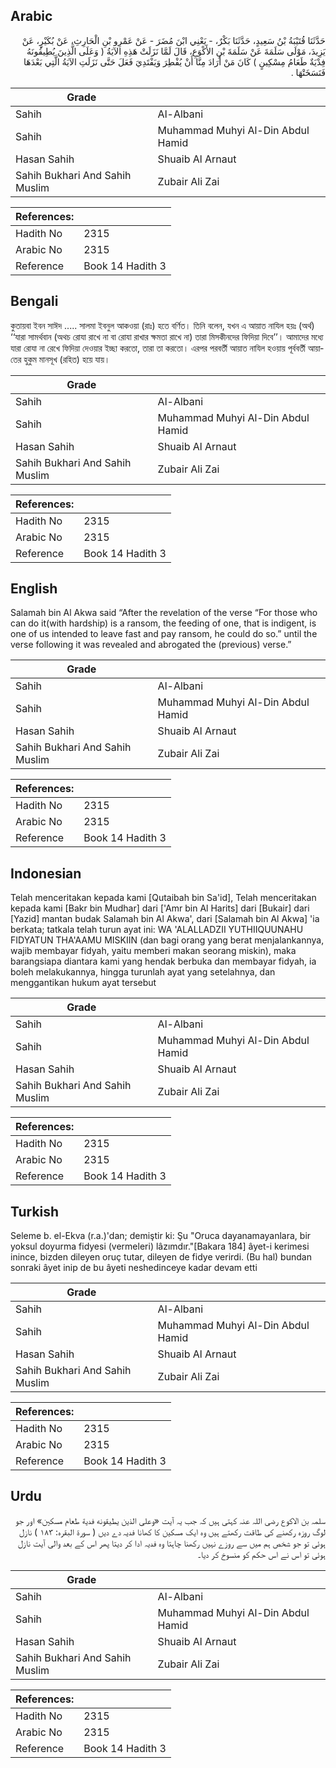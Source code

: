 ## Arabic


<div dir="rtl" lang="ar" style={{fontSize:'larger',backgroundColor:'#f8f9fa',padding:20}}>
حَدَّثَنَا قُتَيْبَةُ بْنُ سَعِيدٍ، حَدَّثَنَا بَكْرٌ، - يَعْنِي ابْنَ مُضَرَ - عَنْ عَمْرِو بْنِ الْحَارِثِ، عَنْ بُكَيْرٍ، عَنْ يَزِيدَ، مَوْلَى سَلَمَةَ عَنْ سَلَمَةَ بْنِ الأَكْوَعِ، قَالَ لَمَّا نَزَلَتْ هَذِهِ الآيَةُ ‏(‏ وَعَلَى الَّذِينَ يُطِيقُونَهُ فِدْيَةٌ طَعَامُ مِسْكِينٍ ‏)‏ كَانَ مَنْ أَرَادَ مِنَّا أَنْ يُفْطِرَ وَيَفْتَدِيَ فَعَلَ حَتَّى نَزَلَتِ الآيَةُ الَّتِي بَعْدَهَا فَنَسَخَتْهَا ‏.‏
</div>
<div style={{backgroundColor:'#f8f9fa',padding:20, marginBottom: 10}}><table> <thead> <tr> <th>Grade</th> <th></th> </tr> </thead> <tbody> <tr><td>Sahih</td><td>Al-Albani</td></tr><tr><td>Sahih</td><td>Muhammad Muhyi Al-Din Abdul Hamid</td></tr><tr><td>Hasan Sahih</td><td>Shuaib Al Arnaut</td></tr><tr><td>Sahih Bukhari And Sahih Muslim</td><td>Zubair Ali Zai</td></tr></tbody></table><table> <thead> <tr> <th>References:</th> <th></th> </tr> </thead> <tbody><tr><td>Hadith No</td><td>2315</td></tr><tr><td>Arabic No</td><td>2315</td></tr><tr><td>Reference</td><td>Book 14 Hadith 3</td></tr></tbody></table></div>

## Bengali


<div dir="ltr" lang="bn" style={{fontSize:'larger',backgroundColor:'#f8f9fa',padding:20}}>
কুতায়বা ইবন সাঈদ ..... সালমা ইবনুল আকওয়া (রাঃ) হতে বর্ণিত। তিনি বলেন, যখন এ আয়াত নাযিল হয়ঃ (অর্থ) ‘‘যারা সামর্থবান (অথচ রোযা রাখে না বা রোযা রাখার ক্ষমতা রাখে না) তারা মিসকীনদের ফিদিয়া দিবে’’। আমাদের মধ্যে যারা রোযা না রেখে ফিদিয়া দেওয়ার ইচ্ছা করতো, তারা তা করতো। এরপর পরবর্তী আয়াত নাযিল হওয়ায় পূর্ববর্তী আয়াতের হুকুম মানসূখ (রহিত) হয়ে যায়।
</div>
<div style={{backgroundColor:'#f8f9fa',padding:20, marginBottom: 10}}><table> <thead> <tr> <th>Grade</th> <th></th> </tr> </thead> <tbody> <tr><td>Sahih</td><td>Al-Albani</td></tr><tr><td>Sahih</td><td>Muhammad Muhyi Al-Din Abdul Hamid</td></tr><tr><td>Hasan Sahih</td><td>Shuaib Al Arnaut</td></tr><tr><td>Sahih Bukhari And Sahih Muslim</td><td>Zubair Ali Zai</td></tr></tbody></table><table> <thead> <tr> <th>References:</th> <th></th> </tr> </thead> <tbody><tr><td>Hadith No</td><td>2315</td></tr><tr><td>Arabic No</td><td>2315</td></tr><tr><td>Reference</td><td>Book 14 Hadith 3</td></tr></tbody></table></div>

## English


<div dir="ltr" lang="en" style={{fontSize:'larger',backgroundColor:'#f8f9fa',padding:20}}>
Salamah bin Al Akwa said “After the revelation of the verse “For those who can do it(with hardship) is a ransom, the feeding of one, that is indigent, is one of us intended to leave fast and pay ransom, he could do so.” until the verse following it was revealed and abrogated the (previous) verse.”
</div>
<div style={{backgroundColor:'#f8f9fa',padding:20, marginBottom: 10}}><table> <thead> <tr> <th>Grade</th> <th></th> </tr> </thead> <tbody> <tr><td>Sahih</td><td>Al-Albani</td></tr><tr><td>Sahih</td><td>Muhammad Muhyi Al-Din Abdul Hamid</td></tr><tr><td>Hasan Sahih</td><td>Shuaib Al Arnaut</td></tr><tr><td>Sahih Bukhari And Sahih Muslim</td><td>Zubair Ali Zai</td></tr></tbody></table><table> <thead> <tr> <th>References:</th> <th></th> </tr> </thead> <tbody><tr><td>Hadith No</td><td>2315</td></tr><tr><td>Arabic No</td><td>2315</td></tr><tr><td>Reference</td><td>Book 14 Hadith 3</td></tr></tbody></table></div>

## Indonesian


<div dir="ltr" lang="id" style={{fontSize:'larger',backgroundColor:'#f8f9fa',padding:20}}>
Telah menceritakan kepada kami [Qutaibah bin Sa'id], Telah menceritakan kepada kami [Bakr bin Mudhar] dari ['Amr bin Al Harits] dari [Bukair] dari [Yazid] mantan budak Salamah bin Al Akwa', dari [Salamah bin Al Akwa] 'ia berkata; tatkala telah turun ayat ini: WA 'ALALLADZII YUTHIIQUUNAHU FIDYATUN THA'AAMU MISKIIN (dan bagi orang yang berat menjalankannya, wajib membayar fidyah, yaitu memberi makan seorang miskin), maka barangsiapa diantara kami yang hendak berbuka dan membayar fidyah, ia boleh melakukannya, hingga turunlah ayat yang setelahnya, dan menggantikan hukum ayat tersebut
</div>
<div style={{backgroundColor:'#f8f9fa',padding:20, marginBottom: 10}}><table> <thead> <tr> <th>Grade</th> <th></th> </tr> </thead> <tbody> <tr><td>Sahih</td><td>Al-Albani</td></tr><tr><td>Sahih</td><td>Muhammad Muhyi Al-Din Abdul Hamid</td></tr><tr><td>Hasan Sahih</td><td>Shuaib Al Arnaut</td></tr><tr><td>Sahih Bukhari And Sahih Muslim</td><td>Zubair Ali Zai</td></tr></tbody></table><table> <thead> <tr> <th>References:</th> <th></th> </tr> </thead> <tbody><tr><td>Hadith No</td><td>2315</td></tr><tr><td>Arabic No</td><td>2315</td></tr><tr><td>Reference</td><td>Book 14 Hadith 3</td></tr></tbody></table></div>

## Turkish


<div dir="ltr" lang="tr" style={{fontSize:'larger',backgroundColor:'#f8f9fa',padding:20}}>
Seleme b. el-Ekva (r.a.)'dan; demiştir ki: Şu "Oruca dayanamayanlara, bir yoksul doyurma fidyesi (vermeleri) lâzımdır."[Bakara 184] âyet-i kerimesi inince, bizden dileyen oruç tutar, dileyen de fidye verirdi. (Bu hal) bundan sonraki âyet inip de bu âyeti neshedinceye kadar devam etti
</div>
<div style={{backgroundColor:'#f8f9fa',padding:20, marginBottom: 10}}><table> <thead> <tr> <th>Grade</th> <th></th> </tr> </thead> <tbody> <tr><td>Sahih</td><td>Al-Albani</td></tr><tr><td>Sahih</td><td>Muhammad Muhyi Al-Din Abdul Hamid</td></tr><tr><td>Hasan Sahih</td><td>Shuaib Al Arnaut</td></tr><tr><td>Sahih Bukhari And Sahih Muslim</td><td>Zubair Ali Zai</td></tr></tbody></table><table> <thead> <tr> <th>References:</th> <th></th> </tr> </thead> <tbody><tr><td>Hadith No</td><td>2315</td></tr><tr><td>Arabic No</td><td>2315</td></tr><tr><td>Reference</td><td>Book 14 Hadith 3</td></tr></tbody></table></div>

## Urdu


<div dir="rtl" lang="ur" style={{fontSize:'larger',backgroundColor:'#f8f9fa',padding:20}}>
سلمہ بن الاکوع رضی اللہ عنہ کہتی ہیں کہ جب یہ آیت «وعلى الذين يطيقونه فدية طعام مسكين» اور جو لوگ روزہ رکھنے کی طاقت رکھتے ہیں وہ ایک مسکین کا کھانا فدیہ دے دیں ( سورۃ البقرہ: ۱۸۳ ) نازل ہوئی تو جو شخص ہم میں سے روزے نہیں رکھنا چاہتا وہ فدیہ ادا کر دیتا پھر اس کے بعد والی آیت نازل ہوئی تو اس نے اس حکم کو منسوخ کر دیا۔
</div>
<div style={{backgroundColor:'#f8f9fa',padding:20, marginBottom: 10}}><table> <thead> <tr> <th>Grade</th> <th></th> </tr> </thead> <tbody> <tr><td>Sahih</td><td>Al-Albani</td></tr><tr><td>Sahih</td><td>Muhammad Muhyi Al-Din Abdul Hamid</td></tr><tr><td>Hasan Sahih</td><td>Shuaib Al Arnaut</td></tr><tr><td>Sahih Bukhari And Sahih Muslim</td><td>Zubair Ali Zai</td></tr></tbody></table><table> <thead> <tr> <th>References:</th> <th></th> </tr> </thead> <tbody><tr><td>Hadith No</td><td>2315</td></tr><tr><td>Arabic No</td><td>2315</td></tr><tr><td>Reference</td><td>Book 14 Hadith 3</td></tr></tbody></table></div>